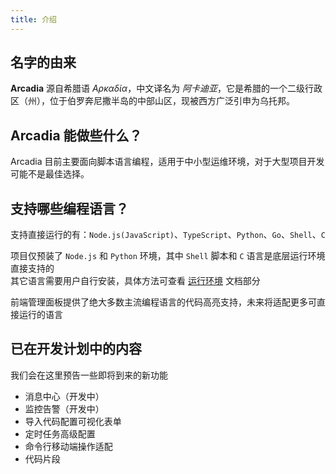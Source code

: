 ```yaml
---
title: 介绍
---
```


## 名字的由来

__Arcadia__ <Pronounce/> 源自希腊语 _Αρκαδία_，中文译名为 _阿卡迪亚_，它是希腊的一个二级行政区（州），位于伯罗奔尼撒半岛的中部山区，现被西方广泛引申为乌托邦。

## Arcadia 能做些什么？

Arcadia 目前主要面向脚本语言编程，适用于中小型运维环境，对于大型项目开发可能不是最佳选择。

## 支持哪些编程语言？

支持直接运行的有：`Node.js(JavaScript)`、`TypeScript`、`Python`、`Go`、`Shell`、`C`

项目仅预装了 `Node.js` 和 `Python` 环境，其中 `Shell` 脚本和 `C` 语言是底层运行环境直接支持的  
其它语言需要用户自行安装，具体方法可查看 [运行环境](/docs/start/environment) 文档部分

前端管理面板提供了绝大多数主流编程语言的代码高亮支持，未来将适配更多可直接运行的语言

## 已在开发计划中的内容

我们会在这里预告一些即将到来的新功能

- 消息中心（开发中）
- 监控告警（开发中）
- 导入代码配置可视化表单
- 定时任务高级配置
- 命令行移动端操作适配
- 代码片段
